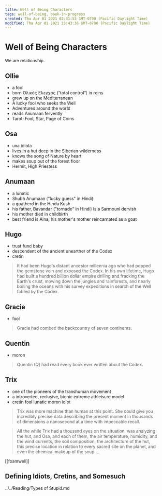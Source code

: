 ```yaml
---
title: Well of Being Characters
tags: well-of-being, book-in-progress
created: Thu Apr 01 2021 02:41:53 GMT-0700 (Pacific Daylight Time)
modified: Thu Apr 01 2021 23:43:36 GMT-0700 (Pacific Daylight Time)
---
```


# Well of Being Characters

We are relationship.

## Ollie

- a fool
- born Oλικός Eλεγχος ("total control") in reins
- grew up on the Mediterranean
- A lucky fool who seeks the Well
- Adventures around the world
- reads Anumaan fervently
- Tarot: Fool, Star, Page of Coins

## Osa

- una idiota
- lives in a hut deep in the Siberian wilderness
- knows the song of Nature by heart
- makes soup out of the forest floor
- Hermit, High Priestess

## Anumaan

- a lunatic
- Shubh Anumaan ("lucky guess" in Hindi)
- a goatherd in the Hindu Kush
- his father, Bavandar ("tornado" in Hindi) is a Sarmouni dervish
- his mother died in childbirth
- best friend is Aina, his mother's mother reincarnated as a goat

## Hugo

- trust fund baby
- descendent of the ancient unearther of the Codex
- cretin

> It had been Hugo's distant ancestor millennia ago who had popped the gemstone vein and exposed the Codex. In his own lifetime, Hugo had built a hundred billion dollar empire drilling and fracking the Earth's crust, mowing down the jungles and rainforests, and nearly boiling the oceans with his survey expeditions in search of the Well fabled by the Codex.

## Gracie

- fool

> Gracie had combed the backcountry of seven continents.

## Quentin

- moron

> Quentin (Q) had read every book ever written about the Codex.

## Trix

- one of the pioneers of the transhuman movement
- a introverted, reclusive, bionic extreme athleisure model
- cretin fool lunatic moron idiot

> Trix was more machine than human at this point. She could give you incredibly precise data describing the present moment in thousands of dimensions a nanosecond at a time with impeccable recall.

> All the while Trix had a thousand eyes on the situation, was analyzing the hut, and Osa, and each of them, the air temperature, humidity, and the wind currents, the soil composition, the architecture of the hut, this precise location in relation to every sacred site on the planet, and even the chemical makeup of the soup ….

[[foamwell]]

## Defining Idiots, Cretins, and Somesuch

../../Reading/Types of Stupid.md
